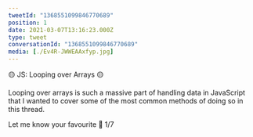 ```yaml
---
tweetId: "1368551099846770689"
position: 1
date: 2021-03-07T13:16:23.000Z
type: tweet
conversationId: "1368551099846770689"
media: [./Ev4R-JWWEAAxfyp.jpg]
---
```


🟡 JS: Looping over Arrays 🟡

Looping over arrays is such a massive part of handling data in JavaScript that I wanted to cover some of the most common methods of doing so in this thread.

Let me know your favourite 💬 1/7
